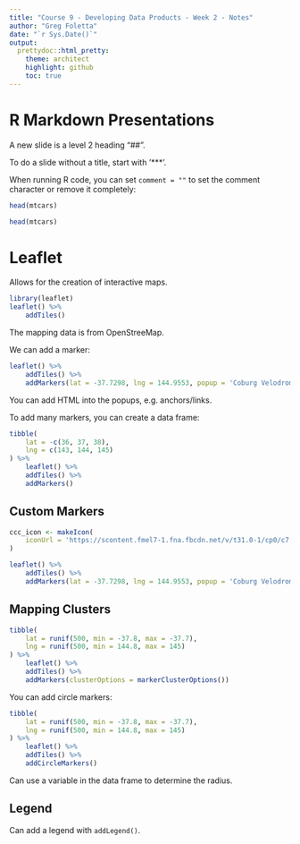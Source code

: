 ```yaml
---
title: "Course 9 - Developing Data Products - Week 2 - Notes"
author: "Greg Foletta"
date: "`r Sys.Date()`"
output:
  prettydoc::html_pretty:
    theme: architect
    highlight: github
    toc: true
---
```


# R Markdown Presentations

A new slide is a level 2 heading "##".

To do a slide without a title, start with '***'.

When running R code, you can set `comment = ""` to set the comment character or remove it completely:

```r
head(mtcars)
```

```r
head(mtcars)
```


# Leaflet

Allows for the creation of interactive maps. 

```r
library(leaflet)
leaflet() %>% 
    addTiles()
```

The mapping data is from OpenStreeMap.

We can add a marker:

```r
leaflet() %>% 
    addTiles() %>% 
    addMarkers(lat = -37.7298, lng = 144.9553, popup = 'Coburg Velodrome')
```

You can add HTML into the popups, e.g. anchors/links.

To add many markers, you can create a data frame:

```r
tibble(
    lat = -c(36, 37, 38),
    lng = c(143, 144, 145)
) %>% 
    leaflet() %>% 
    addTiles() %>% 
    addMarkers()

```

## Custom Markers

```r
ccc_icon <- makeIcon(
    iconUrl = 'https://scontent.fmel7-1.fna.fbcdn.net/v/t31.0-1/cp0/c7.0.56.56a/p56x56/12045418_1173078239386251_5340026945367359072_o.jpg?_nc_cat=106&_nc_sid=dbb9e7&_nc_ohc=CVP7qbMvVsoAX_B5sru&_nc_ht=scontent.fmel7-1.fna&oh=e8ba7d82868ac3198b6a2771a32ecc39&oe=5EA97D59'
)

leaflet() %>% 
    addTiles() %>% 
    addMarkers(lat = -37.7298, lng = 144.9553, popup = 'Coburg Velodrome', icon = ccc_icon)
```

## Mapping Clusters

```r
tibble(
    lat = runif(500, min = -37.8, max = -37.7),
    lng = runif(500, min = 144.8, max = 145)
) %>% 
    leaflet() %>% 
    addTiles() %>% 
    addMarkers(clusterOptions = markerClusterOptions())
```

You can add circle markers:

```r
tibble(
    lat = runif(500, min = -37.8, max = -37.7),
    lng = runif(500, min = 144.8, max = 145)
) %>% 
    leaflet() %>% 
    addTiles() %>% 
    addCircleMarkers()
```

Can use a variable in the data frame to determine the radius.

## Legend

Can add a legend with `addLegend()`.


